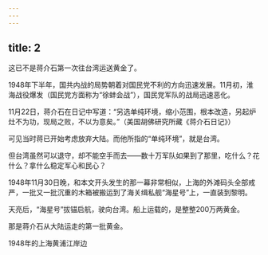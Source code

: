 ```yaml
---
---
---
```

title: 2
---



这已不是蒋介石第一次往台湾运送黄金了。

1948年下半年，国共内战的局势朝着对国民党不利的方向迅速发展。11月初，淮海战役爆发（国民党方面称为“徐蚌会战”），国民党军队的战局迅速恶化。

11月22日，蒋介石在日记中写道：“另选单纯环境，缩小范围，根本改造，另起炉灶不为功，现局之败，不以为意矣。”（美国胡佛研究所藏《蒋介石日记》）

可见当时蒋已开始考虑放弃大陆。而他所指的“单纯环境”，就是台湾。

但台湾虽然可以退守，却不能空手而去——数十万军队如果到了那里，吃什么？花什么？拿什么稳定军心和民心？

1948年11月30日晚，和本文开头发生的那一幕非常相似，上海的外滩码头全部戒严，一批又一批沉重的木箱被搬运到了海关缉私舰“海星号”上，一直装到黎明。

天亮后，“海星号”拔锚启航，驶向台湾。船上运载的，是整整200万两黄金。

那是蒋介石从大陆运走的第一批黄金。

1948年的上海黄浦江岸边